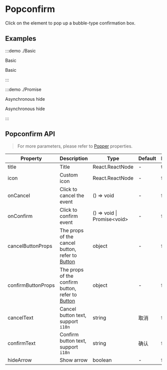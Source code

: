 # Popconfirm

Click on the element to pop up a bubble-type confirmation box.

## Examples

:::demo ./Basic

Basic

Basic

:::

:::demo ./Promise

Asynchronous hide

Asynchronous hide

:::

## Popconfirm API

> For more parameters, please refer to [Popper](/components/Popper) properties.

| Property | Description | Type | Default | Require |
| --- | --- | --- | --- | --- |
| title | Title | React.ReactNode | - | true |
| icon | Custom icon | React.ReactNode | - | false |
| onCancel | Click to cancel the event | () => void | - | false |
| onConfirm | Click to confirm event | () => void \| Promise\<void\> | - | false |
| cancelButtonProps | The props of the cancel button, refer to [Button](/components/Button) | object | - | false |
| confirmButtonProps | The props of the confirm button, refer to [Button](/components/Button) | object | - | false |
| cancelText | Cancel button text, support `i18n` | string | 取消 | false |
| confirmText | Confirm button text, support `i18n` | string | 确认 | false |
| hideArrow | Show arrow | boolean | - | false |
